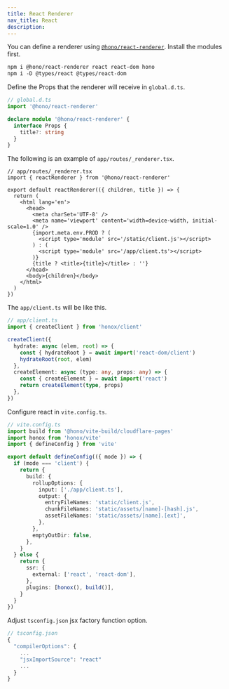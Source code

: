```yaml
---
title: React Renderer
nav_title: React
description:
---
```


You can define a renderer using [`@hono/react-renderer`](https://github.com/honojs/middleware/tree/main/packages/react-renderer). Install the modules first.

```txt
npm i @hono/react-renderer react react-dom hono
npm i -D @types/react @types/react-dom
```

Define the Props that the renderer will receive in `global.d.ts`.

```ts
// global.d.ts
import '@hono/react-renderer'

declare module '@hono/react-renderer' {
  interface Props {
    title?: string
  }
}
```

The following is an example of `app/routes/_renderer.tsx`.

```tsx
// app/routes/_renderer.tsx
import { reactRenderer } from '@hono/react-renderer'

export default reactRenderer(({ children, title }) => {
  return (
    <html lang='en'>
      <head>
        <meta charSet='UTF-8' />
        <meta name='viewport' content='width=device-width, initial-scale=1.0' />
        {import.meta.env.PROD ? (
          <script type='module' src='/static/client.js'></script>
        ) : (
          <script type='module' src='/app/client.ts'></script>
        )}
        {title ? <title>{title}</title> : ''}
      </head>
      <body>{children}</body>
    </html>
  )
})
```

The `app/client.ts` will be like this.

```ts
// app/client.ts
import { createClient } from 'honox/client'

createClient({
  hydrate: async (elem, root) => {
    const { hydrateRoot } = await import('react-dom/client')
    hydrateRoot(root, elem)
  },
  createElement: async (type: any, props: any) => {
    const { createElement } = await import('react')
    return createElement(type, props)
  },
})
```

Configure react in `vite.config.ts`.

```ts
// vite.config.ts
import build from '@hono/vite-build/cloudflare-pages'
import honox from 'honox/vite'
import { defineConfig } from 'vite'

export default defineConfig(({ mode }) => {
  if (mode === 'client') {
    return {
      build: {
        rollupOptions: {
          input: ['./app/client.ts'],
          output: {
            entryFileNames: 'static/client.js',
            chunkFileNames: 'static/assets/[name]-[hash].js',
            assetFileNames: 'static/assets/[name].[ext]',
          },
        },
        emptyOutDir: false,
      },
    }
  } else {
    return {
      ssr: {
        external: ['react', 'react-dom'],
      },
      plugins: [honox(), build()],
    }
  }
})
```

Adjust `tsconfig.json` jsx factory function option.

```ts
// tsconfig.json
{
  "compilerOptions": {
    ...
    "jsxImportSource": "react"
    ...
  }
}

```
